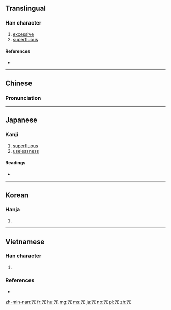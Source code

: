 {{also|宂}}
==Translingual==

===Han character===
{{Han char|rn=14|rad=冖|as=02|sn=4|four=37217|canj=月竹弓 (BHN), X月竹弓 (XBHN)|ids=⿱冖几}}

# [[excessive]]
# [[superfluous]]

====References====
* {{Han ref|kx=0130.130|dkj=01566|dj=0292.130|hdz=10302.160|uh=5197|ud=20887|bh=A4BE|bd=42174}}

----

==Chinese==
{{zh-forms}}

===Pronunciation===
{{zh-pron
|m=rǒng
|c=jung2
|mn=lēng/liōng
|mc=
|oc=y
|ma=
|cat=a
}}

----

==Japanese==

===Kanji===
{{ja-kanji|grade=c|rs=冖02}}

# [[superfluous]]
# [[uselessness]]

====Readings====
* {{ja-readings|goon=[[にゅう]] (nyū)|kanon=[[じょう]] (jō)|kun=[[むだ]] (muda)}}

----

==Korean==

===Hanja===
{{ko-hanja|hangeul=용|rv=yong|mr=yong|y=yong}}

# {{defn|lang=ko|sort=冖02}}

----

==Vietnamese==

===Han character===
{{vi-readings|rs=冖02| hanviet = võng, nhũng|nom=nhõng, nhủng, nhùng, nũng, nhũng}}

# {{defn|lang=vi|sort=冖02}}

===References===
* {{R:WinVNKey:Lê Sơn Thanh}}

[[zh-min-nan:冗]]
[[fr:冗]]
[[hu:冗]]
[[mg:冗]]
[[ms:冗]]
[[ja:冗]]
[[no:冗]]
[[pl:冗]]
[[zh:冗]]